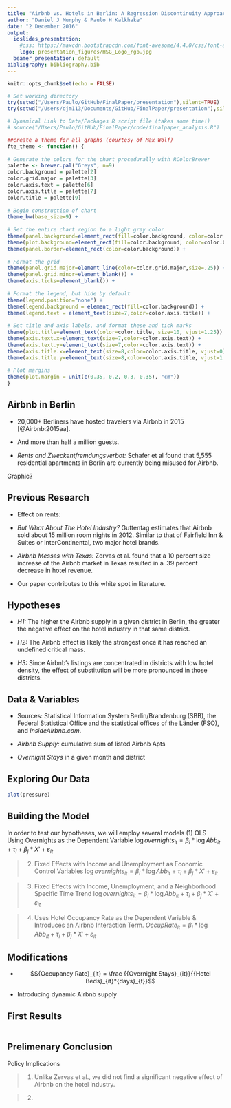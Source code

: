 ```yaml
---
title: "Airbnb vs. Hotels in Berlin: A Regression Discontinuity Approach"
author: "Daniel J Murphy & Paulo H Kalkhake"
date: "2 December 2016"
output: 
  ioslides_presentation:
    #css: https://maxcdn.bootstrapcdn.com/font-awesome/4.4.0/css/font-awesome.min.css
    logo: presentation_figures/HSG_Logo_rgb.jpg
  beamer_presentation: default
bibliography: bibliography.bib
---
```


```r
knitr::opts_chunk$set(echo = FALSE)

# Set working directory
try(setwd("/Users/Paulo/GitHub/FinalPaper/presentation"),silent=TRUE)
try(setwd("/Users/djm113/Documents/GitHub/FinalPaper/presentation"),silent=TRUE)

# Dynamical Link to Data/Packages R script file (takes some time!)
# source("/Users/Paulo/GitHub/FinalPaper/code/finalpaper_analysis.R")

##create a theme for all graphs (courtesy of Max Wolf)
fte_theme <- function() {
      
# Generate the colors for the chart procedurally with RColorBrewer
palette <- brewer.pal("Greys", n=9)
color.background = palette[2]
color.grid.major = palette[3]
color.axis.text = palette[6]
color.axis.title = palette[7]
color.title = palette[9]
      
# Begin construction of chart
theme_bw(base_size=9) +
        
# Set the entire chart region to a light gray color
theme(panel.background=element_rect(fill=color.background, color=color.background)) +
theme(plot.background=element_rect(fill=color.background, color=color.background)) +
theme(panel.border=element_rect(color=color.background)) +
      
# Format the grid
theme(panel.grid.major=element_line(color=color.grid.major,size=.25)) +
theme(panel.grid.minor=element_blank()) +
theme(axis.ticks=element_blank()) +
      
# Format the legend, but hide by default
theme(legend.position="none") +
theme(legend.background = element_rect(fill=color.background)) +
theme(legend.text = element_text(size=7,color=color.axis.title)) +
      
# Set title and axis labels, and format these and tick marks
theme(plot.title=element_text(color=color.title, size=10, vjust=1.25)) +
theme(axis.text.x=element_text(size=7,color=color.axis.text)) +
theme(axis.text.y=element_text(size=7,color=color.axis.text)) +
theme(axis.title.x=element_text(size=8,color=color.axis.title, vjust=0)) +
theme(axis.title.y=element_text(size=8,color=color.axis.title, vjust=1.25)) +
      
# Plot margins
theme(plot.margin = unit(c(0.35, 0.2, 0.3, 0.35), "cm"))
}

```

## Airbnb in Berlin

- 20,000+ Berliners have hosted travelers via Airbnb in 2015 [@Airbnb:2015aa]. 

- And more than half a million guests.

- *Rents and Zweckentfremdungsverbot:* Schafer et al found that 5,555 residential apartments in Berlin are currently being misused for Airbnb. 


Graphic?

## Previous Research

- Effect on rents: 

- *But What About The Hotel Industry?* Guttentag estimates that Airbnb sold about 15 million room nights in 2012. Similar to that of Fairfield Inn & Suites or InterContinental, two major hotel brands.

- *Airbnb Messes with Texas:* Zervas et al. found that a 10 percent size increase of the Airbnb market in Texas resulted in a .39 percent decrease in hotel revenue.

- Our paper contributes to this white spot in literature.

## Hypotheses

- *H1:* The higher the Airbnb supply in a given district in Berlin, the greater the negative effect on the hotel industry in that same district.

- *H2:* The Airbnb effect is likely the strongest once it has reached an undefined critical mass.

- *H3:* Since Airbnb's listings are concentrated in districts with low hotel density, the effect of substitution will be more pronounced in those districts.

## Data & Variables

- Sources: Statistical Information System Berlin/Brandenburg (SBB), the Federal Statistical Office and the statistical offices of the Länder (FSO), and *InsideAirbnb.com*. 

- *Airbnb Supply:* cumulative sum of listed Airbnb Apts

- *Overnight Stays* in a given month and district

## Exploring Our Data

```r
plot(pressure)
```

## Building the Model

In order to test our hypotheses, we will employ several models
 (1) OLS Using Overnights as the Dependent Variable
${\log overnights}_{it} = \beta _i * \log Abb_{it} + \tau _i + \beta _j * X' + \varepsilon _{it}$

> (2) Fixed Effects with Income and Unemployment as Economic Control Variables
${\log overnights}_{it} = \beta _i * \log Abb_{it} + \tau _i + \beta _j * X' + \varepsilon _{it}$

> (3) Fixed Effects with Income, Unemployment, and a Neighborhood Specific Time Trend
${\log overnights}_{it} = \beta _i * \log Abb_{it} + \tau _i + \beta _j * X' + \varepsilon _{it}$

> (4) Uses Hotel Occupancy Rate as the Dependent Variable & Introduces an Airbnb Interaction Term. 
${OccupRate}_{it} = \beta _i * \log Abb_{it} + \tau _i + \beta _j * X' + \varepsilon _{it}$

## Modifications

- $${Occupancy Rate}_{it} =  \frac {{Overnight Stays}_{it}}{{Hotel Beds}_{it}*{days}_{t}}$$

- Introducing dynamic Airbnb supply 

## First Results

``` r

```

## Prelimenary Conclusion

Policy Implications

> (1) Unlike Zervas et al., we did not find a significant negative effect of Airbnb on the hotel industry. 

> (2) 


